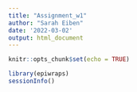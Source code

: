 ---
title: "Assignment_w1"
author: "Sarah Eiben"
date: '2022-03-02'
output: html_document
---

```{r setup, include=FALSE}
knitr::opts_chunk$set(echo = TRUE)
```

```{r}
library(epiwraps)
sessionInfo()
```


